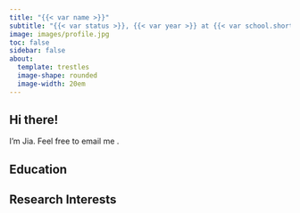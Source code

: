 ```yaml
---
title: "{{< var name >}}"
subtitle: "{{< var status >}}, {{< var year >}} at {{< var school.short >}}"
image: images/profile.jpg
toc: false
sidebar: false
about: 
  template: trestles
  image-shape: rounded
  image-width: 20em
---
```


## Hi there!

I'm Jia. Feel free to email me <a href="mailto:{{< var email >}}" title="jzhanggx@connect.ust.hk"><i class="fa-solid fa-envelope"></i></a>.

## Education

## Research Interests

<br> <br>

::: {#pageview style="width: 300px"}
```{=html}
<script type="text/javascript" id="clustrmaps" src="//clustrmaps.com/map_v2.js?d=jF46KhlKkjUoYQnnmFfIvqFAysNooQSDIFtzf22qtuM&cl=ffffff&w=a"></script>
```
:::
